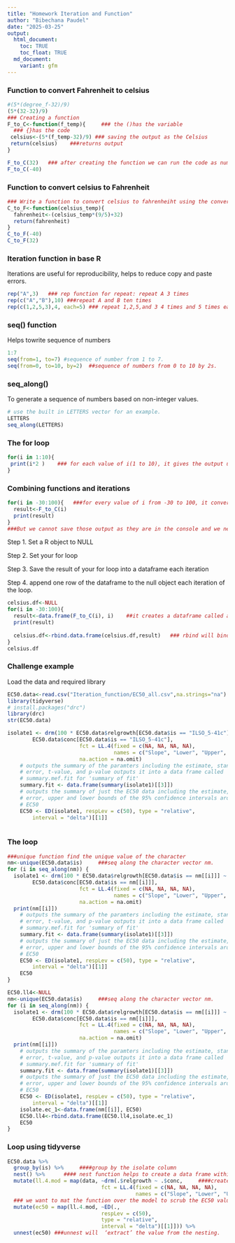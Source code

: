 ```yaml
---
title: "Homework Iteration and Function"
author: "Bibechana Paudel"
date: "2025-03-25"
output:
  html_document:
    toc: TRUE
    toc_float: TRUE
  md_document:
    variant: gfm
---
```


### Function to convert Fahrenheit to celsius
```r
#(5*(degree_f-32)/9)
(5*(32-32)/9)
### Creating a function 
F_to_C<-function(f_temp){     ### the ()has the variable     
  ### {}has the code
 celsius<-(5*(f_temp-32)/9) ### saving the output as the Celsius
 return(celsius)    ###returns output
}

F_to_C(32)   ### after creating the function we can run the code as number R function with the desired variable. 
F_to_C(-40)
```

### Function to convert celsius to  Fahrenheit
```r
### Write a function to convert celsius to fahrenheiht using the conversion of F = C x (9/5)+32
C_to_F<-function(celsius_temp){
  fahrenheit<-(celsius_temp*(9/5)+32)
  return(fahrenheit)
}
C_to_F(-40)
C_to_F(32)
```


### Iteration function in base R
Iterations are useful for reproducibility, helps to reduce copy and paste errors.
```r
rep("A",3)   ### rep function for repeat: repeat A 3 times
rep(c("A","B"),10) ###repeat A and B ten times
rep(c(1,2,5,3),4, each=5) ### repeat 1,2,5,and 3 4 times and 5 times each.
```

### seq() function 
Helps towrite sequence of numbers
```r
1:7
seq(from=1, to=7) #sequence of number from 1 to 7.
seq(from=0, to=10, by=2)  ##sequence of numbers from 0 to 10 by 2s.
```

### seq_along() 
To generate a sequence of numbers based on non-integer values.

```r
# use the built in LETTERS vector for an example.
LETTERS
seq_along(LETTERS)   
```


### The for loop
```r
for(i in 1:10){
 print(i*2 )    ### for each value of i(1 to 10), it gives the output using the 2 times of i until it reaches the 10. 
}

```


### Combining functions and iterations
```r
for(i in -30:100){   ###for every value of i from -30 to 100, it converts the Fahrenheit to celsius and print the result. 
  result<-F_to_C(i)
  print(result)
}
###But we cannot save those output as they are in the console and we need to copy and paste that.
```
Step 1. Set a R object to NULL

Step 2. Set your for loop

Step 3. Save the result of your for loop into a dataframe each iteration

Step 4. append one row of the dataframe to the null object each iteration of the loop. 

```r
celsius.df<-NULL
for(i in -30:100){
  result<-data.frame(F_to_C(i), i)    ##it creates a dataframe called as result with two columns and one column will have the fahrenheit and the other with the celsius converted value
  print(result)
  
  celsius.df<-rbind.data.frame(celsius.df,result)   ### rbind will bind the results to new iterations.  It basically binds the previous iterations to new one. 
}
celsius.df
```

### Challenge example
Load the data and required library
```r
EC50.data<-read.csv("Iteration_function/EC50_all.csv",na.strings="na")
library(tidyverse)
# install.packages("drc")
library(drc)
str(EC50.data)
```


```r
isolate1 <- drm(100 * EC50.data$relgrowth[EC50.data$is == "ILSO_5-41c"] ~ 
        EC50.data$conc[EC50.data$is == "ILSO_5-41c"], 
                       fct = LL.4(fixed = c(NA, NA, NA, NA), 
                                  names = c("Slope", "Lower", "Upper", "EC50")), 
                       na.action = na.omit)
    # outputs the summary of the paramters including the estimate, standard
    # error, t-value, and p-value outputs it into a data frame called
    # summary.mef.fit for 'summary of fit'
    summary.fit <- data.frame(summary(isolate1)[[3]])
    # outputs the summary of just the EC50 data including the estimate, standard
    # error, upper and lower bounds of the 95% confidence intervals around the
    # EC50
    EC50 <- ED(isolate1, respLev = c(50), type = "relative", 
        interval = "delta")[[1]]
    
```

### The loop
```r
###unique function find the unique value of the character 
nm<-unique(EC50.data$is)     ###seq along the character vector nm.
for (i in seq_along(nm)) {
  isolate1 <- drm(100 * EC50.data$relgrowth[EC50.data$is == nm[[i]]] ~ 
        EC50.data$conc[EC50.data$is == nm[[i]]], 
                       fct = LL.4(fixed = c(NA, NA, NA, NA), 
                                  names = c("Slope", "Lower", "Upper", "EC50")), 
                       na.action = na.omit)
  print(nm[[i]])
    # outputs the summary of the paramters including the estimate, standard
    # error, t-value, and p-value outputs it into a data frame called
    # summary.mef.fit for 'summary of fit'
    summary.fit <- data.frame(summary(isolate1)[[3]])
    # outputs the summary of just the EC50 data including the estimate, standard
    # error, upper and lower bounds of the 95% confidence intervals around the
    # EC50
    EC50 <- ED(isolate1, respLev = c(50), type = "relative", 
        interval = "delta")[[1]]
    EC50
}
```


```r
EC50.ll4<-NULL
nm<-unique(EC50.data$is)     ###seq along the character vector nm.
for (i in seq_along(nm)) {
  isolate1 <- drm(100 * EC50.data$relgrowth[EC50.data$is == nm[[i]]] ~ 
        EC50.data$conc[EC50.data$is == nm[[i]]], 
                       fct = LL.4(fixed = c(NA, NA, NA, NA), 
                                  names = c("Slope", "Lower", "Upper", "EC50")), 
                       na.action = na.omit)
  print(nm[[i]])
    # outputs the summary of the paramters including the estimate, standard
    # error, t-value, and p-value outputs it into a data frame called
    # summary.mef.fit for 'summary of fit'
    summary.fit <- data.frame(summary(isolate1)[[3]])
    # outputs the summary of just the EC50 data including the estimate, standard
    # error, upper and lower bounds of the 95% confidence intervals around the
    # EC50
    EC50 <- ED(isolate1, respLev = c(50), type = "relative", 
        interval = "delta")[[1]]
    isolate.ec_1<-data.frame(nm[[i]], EC50)
    EC50.ll4<-rbind.data.frame(EC50.ll4,isolate.ec_1)
    EC50
}
```


### Loop using tidyverse
```r
EC50.data %>%
  group_by(is) %>%     ####group by the isolate column
  nest() %>%      #### nest function helps to create a data frame within the dataframe. 
  mutate(ll.4.mod = map(data, ~drm(.$relgrowth ~ .$conc,     ####create a new column called LL.4 , map function tells that we want to  (it is for loop contained within the function), period(.) symbol inherits all the columns from the from the data. The ‘.’ tells R that we are considering all the data. Then a $ followed by the column headers in the data as the input into our drm function.
                              fct = LL.4(fixed = c(NA, NA, NA, NA), 
                                         names = c("Slope", "Lower", "Upper", "EC50"))))) %>%
  ### we want to mat the function over the model to scrub the EC50 value. 
  mutate(ec50 = map(ll.4.mod, ~ED(., 
                              respLev = c(50),    
                              type = "relative",
                              interval = "delta")[[1]])) %>%
  unnest(ec50) ###unnest will  ‘extract’ the value from the nesting. 
```


